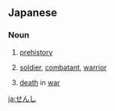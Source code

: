 ==Japanese==

===Noun===
{{ja-noun}}

# {{ja-def|先史}} [[prehistory]]
# {{ja-def|戦士}} [[soldier]], [[combatant]], [[warrior]]
# {{ja-def|戦死}} [[death]] in [[war]]

[[ja:せんし]]